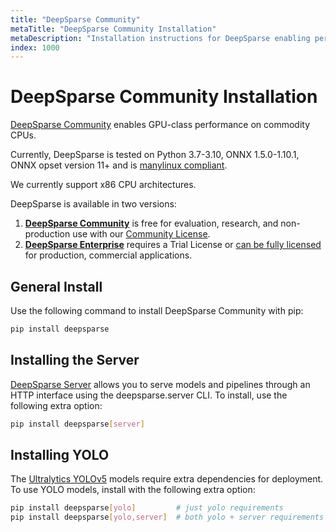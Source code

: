 ```yaml
---
title: "DeepSparse Community"
metaTitle: "DeepSparse Community Installation"
metaDescription: "Installation instructions for DeepSparse enabling performant neural network deployments"
index: 1000
---
```


# DeepSparse Community Installation

[DeepSparse Community](/products/deepsparse) enables GPU-class performance on commodity CPUs.

Currently, DeepSparse is tested on Python 3.7-3.10, ONNX 1.5.0-1.10.1, ONNX opset version 11+ and is [manylinux compliant](https://peps.python.org/pep-0513/).

We currently support x86 CPU architectures.

DeepSparse is available in two versions:
1. [**DeepSparse Community**](/products/deepsparse) is free for evaluation, research, and non-production use with our [Community License](https://neuralmagic.com/legal/engine-license-agreement/).
2. [**DeepSparse Enterprise**](/products/deepsparse-ent) requires a Trial License or [can be fully licensed](https://neuralmagic.com/legal/master-software-license-and-service-agreement/) for production, commercial applications.

## General Install

Use the following command to install DeepSparse Community with pip:

```bash
pip install deepsparse
```

## Installing the Server

[DeepSparse Server](/user-guide/deploying-deepsparse/deepsparse-server) allows you to serve models and pipelines through an HTTP interface using the deepsparse.server CLI.
To install, use the following extra option:

```bash
pip install deepsparse[server]
```

## Installing YOLO

The [Ultralytics YOLOv5](/use-cases/object-detection/deploying) models require extra dependencies for deployment.
To use YOLO models, install with the following extra option:

```bash
pip install deepsparse[yolo]         # just yolo requirements
pip install deepsparse[yolo,server]  # both yolo + server requirements
```
 
